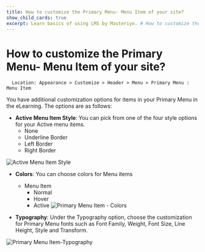 ---
title: How to customize the Primary Menu- Menu Item of your site?
show_child_cards: true
excerpt: Learn basics of using LMS by Masteriyo. # How to customize the Primary Menu- Menu Item of your site?
---

# How to customize the Primary Menu- Menu Item of your site?

      Location: Appearance > Customize > Header > Menu > Primary Menu : Menu Item

You have additional customization options for items in your Primary Menu in the eLearning. The options are as follows:

- **Active Menu Item Style**: You can pick from one of the four style options for your Active menu items.
  - None
  - Underline Border
  - Left Border
  - Right Border

![Active Menu Item Style](https://user-images.githubusercontent.com/109593521/183563729-6983f733-b485-4268-9ca3-37c1b0de67e5.png)


- **Colors**: You can choose colors for Menu items
  - Menu Item
    - Normal
    - Hover
    - Active
![Primary Menu Item - Colors](https://user-images.githubusercontent.com/109593521/183563951-b981c475-950a-44d3-8ec9-08aa6222293c.png)

- **Typography**: Under the Typography option, choose the customization for Primary Menu fonts such as Font Family, Weight, Font Size, Line Height, Style and Transform.

![Primary Menu Item-Typography](https://user-images.githubusercontent.com/109593521/183564850-0b7967c7-a4c8-45e8-87b0-047af3477d37.png)




